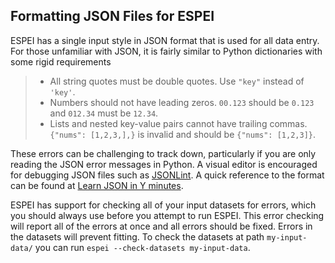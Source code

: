 ::: {.callout-caution collapse="true"}
## Formatting JSON Files for ESPEI

ESPEI has a single input style in JSON format that is used for all data
entry. For those unfamiliar with JSON, it is fairly similar to Python
dictionaries with some rigid requirements

> -   All string quotes must be double quotes. Use `"key"` instead of
>     `'key'`.
> -   Numbers should not have leading zeros. `00.123` should be `0.123`
>     and `012.34` must be `12.34`.
> -   Lists and nested key-value pairs cannot have trailing commas.
>     `{"nums": [1,2,3,],}` is invalid and should be
>     `{"nums": [1,2,3]}`.

These errors can be challenging to track down, particularly if you are
only reading the JSON error messages in Python. A visual editor is
encouraged for debugging JSON files such as
[JSONLint](https://jsonlint.com). A quick reference to the format can be
found at [Learn JSON in Y
minutes](https://learnxinyminutes.com/docs/json/).

ESPEI has support for checking all of your input datasets for errors,
which you should always use before you attempt to run ESPEI. This error
checking will report all of the errors at once and all errors should be
fixed. Errors in the datasets will prevent fitting. To check the
datasets at path `my-input-data/` you can run
`espei --check-datasets my-input-data`.

:::
